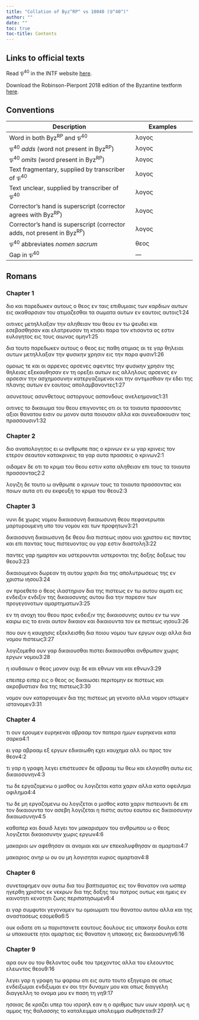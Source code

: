 ```yaml
---
title: "Collation of Byz^RP^ vs 10040 (𝔓^40^)"
author: ""
date: ""
toc: true
toc-title: Contents
---
```


::: {.callout-note appearance="minimal" icon="false" collapse="true"}
# Links to official texts

Read 𝔓^40^ in the INTF website [here](https://ntvmr.uni-muenster.de/manuscript-workspace?docID=10040).

Download the Robinson-Pierpont 2018 edition of the Byzantine textform [here](https://web.archive.org/web/20210413060536/https://byzantinetext.com/wp-content/uploads/2021/03/robinson-pierpont-2018-gnt-edition.pdf).


:::


::: {.callout-note appearance="minimal" icon="false" collapse="true"}
# Conventions

| Description                                                              	| Examples                           	|
|--------------------------------------------------------------------------	|------------------------------------	|
| Word in both Byz^RP^ and 𝔓^40^                                   	| λογος                              	|
| 𝔓^40^ *adds* (word not present in Byz^RP^)                       	| [λογος]{.greek-added}            	|
| 𝔓^40^ *omits* (word present in Byz^RP^)                          	| [λογος]{.greek-omitted}          	|
| Text fragmentary, supplied by transcriber of 𝔓^40^               	| [λογος]{.greek-supplied}         	|
| Text unclear, supplied by transcriber of 𝔓^40^                   	| [λογος]{.unclear}                	|
| Corrector's hand is superscript (corrector agrees with Byz^RP^)          	| [λογος]{.corr}                   	|
| Corrector's hand is superscript (corrector adds, not present in Byz^RP^) 	| [[λογος]{.corr}]{.greek-added} 	|
| 𝔓^40^ abbreviates *nomen sacrum*                                 	| [θεος]{.greek-abbr}            	|
| Gap in 𝔓^40^                                                     	| [―]{.gap}                        	|
:::

## Romans

### Chapter 1

[διο]{.greek-omitted} [και]{.greek-omitted} [παρεδωκεν]{.greek-omitted} [αυτους]{.greek-omitted} [ο]{.greek-omitted} [θεος]{.greek-omitted} [εν]{.greek-omitted} [ταις]{.greek-omitted} [επιθυ]{.greek-supplied}[μιαις]{.greek-supplied} [των]{.greek-supplied} [καρδιων]{.greek-supplied} [α]{.greek-supplied}[υτω]{.unclear}[ν]{.greek-supplied} [εις]{.greek-supplied} [α]{.greek-supplied}[καθαρσιαν]{.greek-supplied} [του]{.greek-supplied} [ατ]{.greek-supplied}[ι]{.unclear}μαζ[εσθαι]{.greek-supplied} [τα]{.greek-supplied} [σωματα]{.greek-supplied} [αυτω]{.greek-supplied}ν εν [εαυτοις]{.greek-omitted} [[α]{.unclear}υ[τοις]{.greek-supplied}]{.greek-added}[1:24]{.aside}

[οι]{.greek-supplied}[τινες]{.greek-supplied} [μετηλλαξ]{.greek-supplied}αν [την]{.unclear} [αλη]{.greek-supplied}[θειαν]{.greek-supplied} [του]{.greek-supplied} [θεου]{.greek-abbr} [εν]{.greek-supplied} τω [ψευδ]{.unclear}[ει]{.greek-supplied} [και]{.greek-supplied} [εσεβασθησαν]{.greek-supplied} [κ]{.unclear}α[ι]{.unclear} [ε]{.unclear}λ[ατ]{.unclear}[ρευ]{.greek-supplied}[σαν]{.greek-supplied} [τη]{.greek-supplied} [κτισει]{.greek-supplied} [παρ]{.greek-supplied}α τον κ[τι]{.unclear}[σαν]{.greek-supplied}[τα]{.greek-supplied} [ος]{.greek-supplied} [εστιν]{.greek-supplied} [ε]{.greek-supplied}υλογητο[ς]{.unclear} ε[ις]{.greek-supplied} [τους]{.greek-supplied} [αιωνας]{.greek-supplied} [α]{.greek-supplied}[μ]{.unclear}η[ν]{.unclear}[1:25]{.aside}

δ[ι]{.unclear}α [τ]{.unclear}ου[τ]{.unclear}[ο]{.greek-supplied} [παρεδωκεν]{.greek-supplied} [αυ]{.greek-supplied}[τ]{.unclear}ου[ς]{.unclear} ο [θεος]{.greek-abbr} εις [πα]{.greek-supplied}[θη]{.greek-supplied} [ατιμιας]{.greek-supplied} [αι]{.greek-supplied} τε γαρ θηλ[ε]{.unclear}[ι]{.greek-supplied}[αι]{.greek-supplied} [αυτων]{.greek-supplied} [μετηλλ]{.greek-supplied}[αξ]{.unclear}αν την [φ]{.unclear}υ[σικην]{.greek-supplied} [χρησιν]{.greek-supplied} [ει]{.greek-supplied}[ς]{.unclear} την [π]{.unclear}αρ[α]{.unclear} φ[υ]{.unclear}[σιν]{.greek-supplied}[1:26]{.aside}

[ομοιως]{.greek-supplied} [τε]{.greek-supplied} [κ]{.greek-supplied}[αι]{.unclear} [οι]{.unclear} [αρρενες]{.greek-omitted} [[α]{.unclear}ρ[σε]{.unclear}νε[ς]{.unclear}]{.greek-added} [αφεντες]{.greek-supplied} [την]{.greek-supplied} [φ]{.greek-supplied}[υ]{.unclear}σικην χρησ[ιν]{.unclear} [της]{.greek-supplied} [θηλειας]{.greek-supplied} [εξεκ]{.greek-supplied}[αυ]{.unclear}θησαν ε[ν]{.unclear} [τη]{.greek-omitted} [ορεξει]{.greek-omitted} [αυτων]{.greek-omitted} [εις]{.greek-omitted} [αλληλους]{.greek-omitted} [αρσενες]{.greek-omitted} [εν]{.greek-omitted} [αρσεσιν]{.greek-omitted} [την]{.greek-omitted} [ασχημοσυνην]{.greek-omitted} [κατεργαζομενοι]{.greek-omitted} [και]{.greek-omitted} [την]{.greek-omitted} [αντιμισθιαν]{.greek-omitted} [ην]{.greek-omitted} [εδει]{.greek-omitted} [της]{.greek-omitted} [πλανης]{.greek-omitted} [αυτων]{.greek-omitted} [εν]{.greek-omitted} [εαυτοις]{.greek-omitted} [απολαμβανοντες]{.greek-omitted}[1:27]{.aside}

[ασυνετους]{.greek-omitted} [ασυν]{.greek-supplied}[θετο]{.greek-supplied}[υ]{.unclear}ς [α]{.unclear}[στοργους]{.greek-supplied} [ασπονδους]{.greek-omitted} [ανελε]{.greek-supplied}[ημον]{.greek-supplied}ας[1:31]{.aside}

[ο]{.unclear}[ιτινες]{.greek-supplied} [το]{.greek-supplied} [δικαιωμα]{.greek-supplied} [τ]{.greek-supplied}ο[υ]{.unclear} [θεου]{.greek-abbr} ε[π]{.unclear}[ιγνοντες]{.greek-supplied} [οτι]{.greek-supplied} [οι]{.greek-supplied} [τα]{.greek-supplied} [τ]{.greek-supplied}[οι]{.unclear}αυτα π[ρασσοντες]{.greek-supplied} [αξιοι]{.greek-supplied} θανατου [ε]{.unclear}[ισιν]{.greek-supplied} [ου]{.greek-supplied} [μονον]{.greek-supplied} [αυ]{.greek-supplied}[τ]{.unclear}α ποι[ουσιν]{.greek-supplied} [αλλα]{.greek-supplied} [και]{.greek-supplied} [συνευ]{.greek-supplied}[δ]{.greek-supplied}οκου[σι]{.unclear}[ν]{.greek-supplied} [τοις]{.greek-supplied} [πρασσουσιν]{.greek-supplied}[1:32]{.aside}

### Chapter 2

διο αναπ[ολογητος]{.greek-supplied} [ει]{.greek-supplied} [ω]{.greek-supplied} [ανθρωπε]{.greek-abbr} πας ο κρ[ι]{.unclear}[νων]{.greek-supplied} [εν]{.greek-supplied} [ω]{.greek-supplied} [γαρ]{.greek-supplied} [κρινεις]{.greek-supplied} [τ]{.unclear}ον ετε[ρον]{.greek-supplied} [σεαυτον]{.greek-supplied} [κατακρι]{.greek-supplied}νεις τα γ[α]{.unclear}ρ [α]{.unclear}[υτα]{.greek-supplied} [πρασσεις]{.greek-supplied} [ο]{.greek-supplied} [κρι]{.greek-supplied}νων[2:1]{.aside}

οι[δ]{.unclear}α[μ]{.unclear}[εν]{.greek-supplied} [δε]{.greek-supplied} [οτι]{.greek-supplied} [το]{.greek-supplied} [κριμα]{.greek-supplied} του [θεου]{.greek-abbr} εσ[τι]{.unclear}[ν]{.greek-supplied} [κατα]{.greek-supplied} [αληθειαν]{.greek-supplied} επι το[υ]{.unclear}ς τ[α]{.unclear} [τοιαυτα]{.greek-supplied} [πρασσον]{.greek-supplied}τας[2:2]{.aside}

λογι[ζ]{.unclear}η δ[ε]{.unclear} [τουτο]{.greek-supplied} [ω]{.greek-supplied} [ανθρωπε]{.greek-abbr} ο κρι[ν]{.unclear}ων του[ς]{.greek-supplied} [τα]{.greek-supplied} [τοιαυτα]{.greek-supplied} [πρασ]{.greek-supplied}[σοντας]{.unclear} [και]{.unclear} [π]{.unclear}[οιων]{.greek-supplied} [αυτα]{.greek-supplied} [οτι]{.greek-supplied} [συ]{.greek-supplied} [εκφευξη]{.greek-omitted} [το]{.greek-omitted} [κριμα]{.greek-omitted} [του]{.greek-omitted} [θεου]{.greek-omitted}[2:3]{.aside}

### Chapter 3

[νυνι]{.greek-omitted} [δε]{.greek-omitted} [χωρις]{.greek-omitted} [νομ]{.greek-supplied}[ο]{.unclear}[υ]{.greek-supplied} [δικαιοσυνη]{.greek-omitted} [δικαι[ωσυνη]{.unclear}]{.greek-added} [θεου]{.greek-abbr} π[ε]{.unclear}[φ]{.greek-supplied}αν[ε]{.unclear}ρωται μαρτ[υρουμ]{.unclear}ενη [υ]{.greek-supplied}πο του νομου και [τω]{.unclear}[ν]{.greek-supplied} προ[φ]{.greek-supplied}ητων[3:21]{.aside}

[δικαιοσυνη]{.greek-omitted} [δικαιωσυν[η]{.unclear}]{.greek-added} [δ]{.unclear}[ε]{.greek-supplied} [θεου]{.greek-abbr} [δ]{.unclear}ια πιστεως [ιησου]{.greek-omitted} [[υιοι]{.greek-abbr}]{.greek-added} [χριστου]{.greek-abbr} εις [παντας]{.greek-omitted} [και]{.greek-omitted} [επι]{.greek-omitted} π[αν]{.greek-supplied}[τ]{.unclear}ας τους πιστευοντας ο[υ]{.unclear} [γ]{.unclear}αρ εστ[ιν]{.unclear} [δ]{.unclear}[ι]{.greek-supplied}α[στ]{.unclear}ολη[3:22]{.aside}

π[α]{.unclear}ντες [γαρ]{.greek-supplied} [ημα]{.unclear}[ρ]{.greek-supplied}τον [κ]{.greek-supplied}[αι]{.unclear} [υστερουνται]{.greek-omitted} [[υ]{.greek-supplied}στ[ε]{.unclear}ρονται]{.greek-added} τη[ς]{.unclear} [δοξης]{.greek-omitted} [δοξ[ε]{.unclear}ως]{.greek-added} τ[ου]{.greek-supplied} [θεου]{.greek-abbr}[3:23]{.aside}

δικαιουμεν[ο]{.unclear}ι δωρ[ε]{.greek-supplied}αν τ[η]{.greek-supplied} αυτου χαριτι δια της [α]{.greek-supplied}[πο]{.unclear}[λυ]{.greek-supplied}[τ]{.unclear}ρωσεω[ς]{.unclear} τη[ς]{.unclear} ε[ν]{.unclear} [χριστω]{.greek-abbr} [ιησου]{.greek-abbr}[3:24]{.aside}

[ον]{.greek-supplied} [προεθ]{.greek-supplied}[ετ]{.unclear}ο ο [θεος]{.greek-abbr} ιλα[στη]{.unclear}[ριον]{.greek-supplied} [δια]{.greek-supplied} [της]{.greek-supplied} [πι]{.unclear}[στ]{.greek-supplied}εως εν τω [αυτου]{.greek-supplied} [αιμ]{.greek-supplied}[ατ]{.unclear}[ι]{.greek-supplied} [ει]{.greek-supplied}[ς]{.unclear} [ενδειξιν]{.greek-omitted} [[ενδι]{.unclear}[ξιν]{.greek-supplied}]{.greek-added} [της]{.greek-supplied} [δικαιοσ]{.greek-supplied}[υν]{.unclear}[η]{.greek-supplied}[ς]{.unclear} [αυτου]{.unclear} [δια]{.unclear} [την]{.greek-supplied} [παρεσιν]{.greek-supplied} [των]{.greek-supplied} [προγ]{.greek-supplied}ε[γο]{.greek-supplied}[νοτων]{.greek-supplied} [αμαρτηματων]{.greek-supplied}[3:25]{.aside}

[εν]{.greek-supplied} [τη]{.greek-supplied} [α]{.unclear}[νοχη]{.greek-supplied} [του]{.greek-omitted} [θεου]{.greek-omitted} [προς]{.greek-omitted} [ενδειξιν]{.greek-omitted} [της]{.greek-omitted} [δικαιοσυνης]{.greek-omitted} [αυτου]{.greek-omitted} [εν]{.greek-omitted} [τω]{.greek-omitted} [νυν]{.greek-omitted} [καιρω]{.greek-omitted} [εις]{.greek-omitted} [το]{.greek-omitted} ειν[αι]{.greek-supplied} [αυτον]{.greek-supplied} [δικαιον]{.greek-supplied} [και]{.greek-supplied} [δικαι]{.greek-supplied}ουν[τ]{.unclear}[α]{.greek-supplied} [τον]{.greek-supplied} [εκ]{.greek-supplied} [πιστεως]{.greek-supplied} [ιησου]{.greek-abbr}[3:26]{.aside}

που ο[υ]{.unclear}[ν]{.greek-supplied} [η]{.greek-supplied} [καυχησις]{.greek-supplied} [εξεκλεισθη]{.greek-supplied} δια π[ο]{.unclear}[ιου]{.greek-supplied} [νομου]{.greek-supplied} [των]{.greek-supplied} [εργων]{.greek-supplied} ο[υ]{.unclear}χι α[λλα]{.greek-supplied} [δια]{.greek-supplied} [νομου]{.greek-supplied} [πιστεως]{.greek-supplied}[3:27]{.aside}

λογιζ[ο]{.unclear}[μεθα]{.greek-supplied} [ουν]{.greek-omitted} [[γαρ]{.greek-supplied}]{.greek-added} [[δικαιουσθαι]{.greek-supplied}]{.greek-added} πισ[τ]{.unclear}[ει]{.greek-supplied} [δικαιουσθαι]{.greek-omitted} [ανθρωπον]{.greek-abbr} [χωρις]{.greek-supplied} [εργων]{.greek-supplied} [νομου]{.greek-supplied}[3:28]{.aside}

η ι[ου]{.unclear}[δαιων]{.greek-supplied} [ο]{.greek-supplied} [θεος]{.greek-abbr} [μονον]{.greek-supplied} [ουχι]{.greek-supplied} [δε]{.greek-omitted} [και]{.unclear} [εθ]{.unclear}[νων]{.greek-supplied} [ναι]{.greek-supplied} [και]{.greek-supplied} [εθνων]{.greek-supplied}[3:29]{.aside}

[επειπερ]{.greek-omitted} [ειπ[ερ]{.greek-supplied}]{.greek-added} [εις]{.greek-supplied} [ο]{.greek-supplied} [θεος]{.greek-abbr} [ος]{.greek-supplied} [δικαιωσει]{.greek-supplied} [πε]{.greek-supplied}ριτ[ο]{.unclear}[μην]{.greek-supplied} [εκ]{.greek-supplied} [πιστεως]{.greek-supplied} [και]{.greek-supplied} [ακρο]{.greek-supplied}[β]{.unclear}υσ[τιαν]{.greek-supplied} [δια]{.greek-supplied} [της]{.greek-supplied} [πιστεως]{.greek-supplied}[3:30]{.aside}

[νομον]{.greek-omitted} [ουν]{.greek-omitted} [καταργουμεν]{.greek-omitted} [δια]{.greek-omitted} [της]{.greek-omitted} [πιστεως]{.greek-omitted} [μη]{.greek-supplied} [γενο]{.unclear}[ιτο]{.greek-supplied} [αλλα]{.greek-supplied} [νομον]{.greek-supplied} [ιστωμεν]{.greek-omitted} [[ιστα]{.greek-supplied}νομε[ν]{.greek-supplied}]{.greek-added}[3:31]{.aside}

### Chapter 4

[τι]{.greek-supplied} [ουν]{.greek-supplied} [ερουμεν]{.greek-supplied} [[ευ]{.greek-supplied}[ρηκεν]{.unclear}[αι]{.greek-supplied}]{.greek-added} [αβρααμ]{.greek-supplied} [τον]{.greek-omitted} [πατερα]{.greek-omitted} [ημων]{.greek-omitted} [ευρηκεναι]{.greek-omitted} [κατα]{.greek-omitted} [σαρκα]{.greek-omitted}[4:1]{.aside}

[ει]{.greek-omitted} [γαρ]{.greek-omitted} [αβρααμ]{.greek-omitted} [εξ]{.greek-supplied} [εργων]{.greek-supplied} [ε]{.greek-supplied}δι[και]{.unclear}ωθη [εχ]{.unclear}ει καυχ[ημ]{.unclear}[α]{.greek-supplied} αλλ [ου]{.unclear} προς [τον]{.greek-omitted} [θεον]{.greek-abbr}[4:2]{.aside}

τι γαρ η [γ]{.unclear}ρα[φη]{.greek-supplied} [λ]{.unclear}εγε[ι]{.greek-supplied} [ε]{.unclear}πιστευσεν δε αβρα[α]{.unclear}[μ]{.greek-supplied} [τω]{.unclear} [θεω]{.greek-abbr} [και]{.unclear} ε[λο]{.unclear}γισθη αυτω ε[ις]{.greek-supplied} [δικαι]{.greek-supplied}[ο]{.unclear}συνην[4:3]{.aside}

τω δε εργα[ζ]{.unclear}[ο]{.greek-supplied}[μεν]{.greek-supplied}[ω]{.unclear} [ο]{.unclear} μισ[θ]{.unclear}ος ου λογιζεται [κατ]{.greek-supplied}[α]{.unclear} [χαρ]{.unclear}ιν [αλλα]{.unclear} [κατ]{.unclear}α [οφειλημα]{.greek-omitted} [οφιλ[η]{.unclear}[μ]{.greek-supplied}α]{.greek-added}[4:4]{.aside}

τω δε [μη]{.greek-omitted} εργα[ζομε]{.greek-supplied}νω [[ο]{.greek-supplied}υ]{.greek-added} [[λο]{.greek-supplied}γιζεται]{.greek-added} [ο]{.greek-added} [μισ[θ]{.unclear}[ος]{.greek-supplied}]{.greek-added} [[κα]{.greek-supplied}τα]{.greek-added} [χ[α]{.unclear}ριν]{.greek-added} [π]{.unclear}ισ[τ]{.unclear}ευοντι [δε]{.greek-supplied} [επι]{.greek-supplied} [τ]{.greek-supplied}ον [δι]{.unclear}και[ο]{.unclear}υντα τον ασε[β]{.unclear}[η]{.greek-supplied} [λ]{.greek-supplied}[ο]{.unclear}γι[ζ]{.greek-supplied}[ε]{.unclear}ται η πιστις [αυτου]{.greek-omitted} [εαυ[τ]{.unclear}[ου]{.greek-supplied}]{.greek-added} [εις]{.greek-supplied} [δικαιοσυνην]{.greek-omitted} [[δικα]{.greek-supplied}ιωσυνην]{.greek-added}[4:5]{.aside}

[καθαπερ]{.greek-omitted} [και]{.greek-omitted} [δαυιδ]{.greek-omitted} [λεγει]{.greek-omitted} [τον]{.greek-omitted} [μακαρισμον]{.greek-omitted} [του]{.greek-omitted} [ανθρωπου]{.greek-omitted} [ω]{.greek-omitted} [ο]{.greek-omitted} [θεος]{.greek-omitted} [λογιζεται]{.greek-omitted} [δικαιοσυνην]{.greek-omitted} χωρ[ις]{.unclear} [ε]{.unclear}[ργων]{.greek-supplied}[4:6]{.aside}

[μακα]{.greek-supplied}ριοι ων α[φ]{.unclear}[εθησαν]{.greek-supplied} [αι]{.greek-supplied} [ανο]{.greek-supplied}[μιαι]{.unclear} και [ων]{.unclear} [επεκαλυφθησαν]{.greek-supplied} [αι]{.unclear} [α]{.unclear}[μαρτιαι]{.greek-supplied}[4:7]{.aside}

[μακαριος]{.greek-supplied} [ανηρ]{.greek-supplied} [ω]{.greek-omitted} [ου]{.greek-added} [ου]{.greek-supplied} [μη]{.greek-supplied} [λογισηται]{.greek-supplied} [κυριος]{.greek-supplied} [αμαρτιαν]{.greek-omitted}[4:8]{.aside}

### Chapter 6

[συνεταφημεν]{.greek-omitted} [ουν]{.greek-omitted} [αυτω]{.greek-omitted} [δια]{.greek-omitted} [του]{.greek-omitted} [βαπτισματος]{.greek-omitted} [εις]{.greek-omitted} [τον]{.greek-omitted} [θανατον]{.greek-omitted} [ινα]{.greek-omitted} [ωσπερ]{.greek-omitted} [ηγερθη]{.greek-omitted} [χριστος]{.greek-omitted} [εκ]{.greek-omitted} [νεκρων]{.greek-omitted} [δια]{.greek-omitted} [της]{.greek-supplied} [δοξης]{.greek-supplied} [τ]{.greek-supplied}ο[υ]{.unclear} π[α]{.unclear}[τρος]{.greek-supplied} [ουτως]{.greek-supplied} [και]{.greek-supplied} [ημεις]{.greek-supplied} [εν]{.greek-supplied} [καινοτητι]{.greek-omitted} [[κ]{.unclear}ενοτ[η]{.unclear}[τι]{.greek-supplied}]{.greek-added} [ζωης]{.greek-supplied} [περιπατησ]{.greek-supplied}ωμεν[6:4]{.aside}

ε[ι]{.greek-supplied} [γαρ]{.greek-supplied} [συμ]{.greek-supplied}[φυτοι]{.greek-supplied} [γεγο]{.greek-supplied}[ναμε]{.unclear}ν τ[ω]{.greek-supplied} [ομοιωματι]{.greek-supplied} [του]{.greek-omitted} [θανατου]{.greek-omitted} [αυτου]{.greek-omitted} [αλλα]{.greek-omitted} [και]{.greek-omitted} [της]{.greek-omitted} [αναστασεως]{.greek-omitted} [εσομεθα]{.greek-omitted}[6:5]{.aside}

[ου]{.greek-supplied}[κ]{.unclear} [οιδα]{.unclear}[τε]{.greek-supplied} [οτι]{.greek-supplied} [ω]{.greek-supplied} [παρ]{.greek-supplied}[ιστανετε]{.greek-supplied} [εα]{.greek-supplied}[υ]{.unclear}τους δ[ουλους]{.greek-supplied} [εις]{.greek-supplied} [υπακοην]{.greek-supplied} [δ]{.greek-supplied}[ο]{.unclear}υλοι εσ[τ]{.unclear}[ε]{.greek-supplied} [ω]{.greek-supplied} [υπα]{.greek-supplied}[κουετε]{.greek-supplied} [ητοι]{.greek-supplied} αμ[αρτι]{.unclear}[ας]{.greek-supplied} [εις]{.greek-supplied} [θα]{.greek-supplied}[νατον]{.greek-supplied} [η]{.greek-supplied} [υπακ]{.greek-supplied}[ο]{.unclear}[ης]{.greek-supplied} [εις]{.greek-supplied} [δικαιοσυνην]{.greek-supplied}[6:16]{.aside}

### Chapter 9

[αρα]{.greek-omitted} [ουν]{.greek-omitted} [ου]{.greek-omitted} [του]{.greek-omitted} [θελοντος]{.greek-omitted} [ουδε]{.greek-omitted} [του]{.greek-omitted} [τρεχοντος]{.greek-omitted} [αλλα]{.greek-supplied} [του]{.greek-supplied} [ελεουντος]{.greek-omitted} [[ελ]{.greek-supplied}[ε]{.unclear}ω[ντος]{.greek-supplied}]{.greek-added} [θεου]{.greek-abbr}[9:16]{.aside}

[λε]{.greek-supplied}[γει]{.greek-supplied} [γαρ]{.greek-supplied} [η]{.greek-supplied} [γρα]{.greek-supplied}φη [τ]{.unclear}[ω]{.greek-supplied} [φαραω]{.greek-supplied} [οτι]{.greek-supplied} [ει]{.greek-supplied}[ς]{.unclear} [αυτο]{.unclear} το[υτ]{.unclear}[ο]{.greek-supplied} [εξηγει]{.greek-supplied}[ρα]{.greek-supplied} σ[ε]{.unclear} [οπ]{.unclear}ως [ενδειξωμαι]{.greek-omitted} [[ε]{.unclear}νδ[ι]{.unclear}ξ[ωμα]{.unclear}[ι]{.greek-supplied}]{.greek-added} [εν]{.greek-supplied} [σο]{.greek-supplied}ι [τ]{.unclear}η[ν]{.unclear} δ[υ]{.unclear}να[μιν]{.unclear} μο[υ]{.unclear} [και]{.greek-supplied} [οπ]{.greek-supplied}ως [διαγγελη]{.greek-omitted} [[δι]{.unclear}α[γγ]{.unclear}ελλ[η]{.unclear}]{.greek-added} το ο[νομα]{.greek-supplied} [μου]{.greek-omitted} [εν]{.greek-omitted} [παση]{.greek-omitted} [τη]{.greek-omitted} [γη]{.greek-omitted}[9:17]{.aside}

[ησαιας]{.greek-supplied} [δε]{.greek-supplied} [κρα]{.greek-supplied}ζε[ι]{.greek-supplied} [υπερ]{.greek-supplied} [του]{.greek-supplied} [ισραηλ]{.greek-supplied} [εαν]{.greek-supplied} [η]{.greek-supplied} [ο]{.greek-supplied} [αριθμο]{.greek-supplied}[ς]{.unclear} τω[ν]{.unclear} [υιων]{.greek-supplied} [ισραηλ]{.greek-supplied} [ως]{.greek-supplied} [η]{.greek-supplied} [αμμος]{.greek-supplied} [τ]{.greek-supplied}ης θ[α]{.unclear}[λασ]{.greek-supplied}[σ]{.unclear}[ης]{.greek-supplied} [το]{.greek-supplied} [καταλειμμα]{.greek-omitted} [[υ]{.greek-supplied}[πολειμμα]{.greek-supplied}]{.greek-added} [σ]{.greek-supplied}ωθησε[τ]{.unclear}α[ι]{.unclear}[9:27]{.aside}

